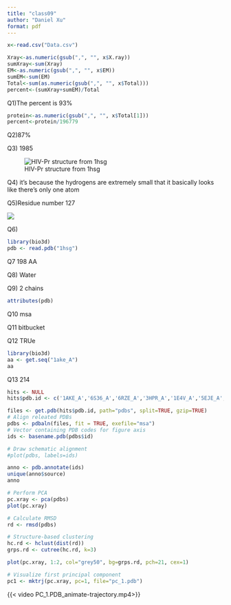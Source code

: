 ```yaml
---
title: "class09"
author: "Daniel Xu"
format: pdf
---
```


```r
x<-read.csv("Data.csv")
```

```r
Xray<-as.numeric(gsub(",", "", x$X.ray))
sumXray<-sum(Xray)
EM<-as.numeric(gsub(",", "", x$EM))
sumEM<-sum(EM)
Total<-sum(as.numeric(gsub(",", "", x$Total)))
percent<-(sumXray+sumEM)/Total
```

Q1)The percent is 93%

```r
protein<-as.numeric(gsub(",", "", x$Total[1]))
percent<-protein/196779
```

Q2)87%

Q3) 1985

![HIV-Pr structure from 1hsg](1HSG.png)

Q4) it's because the hydrogens are extremely small that it basically looks like there's only one atom

Q5)Residue number 127

![](HSGResidues.png)

Q6)

```r
library(bio3d)
pdb <- read.pdb("1hsg")
```

Q7 198 AA

Q8) Water

Q9) 2 chains

```r
attributes(pdb)
```

Q10 msa

Q11 bitbucket

Q12 TRUe

```r
library(bio3d)
aa <- get.seq("1ake_A")
aa
```

Q13 214

```r
hits <- NULL
hits$pdb.id <- c('1AKE_A','6S36_A','6RZE_A','3HPR_A','1E4V_A','5EJE_A','1E4Y_A','3X2S_A','6HAP_A','6HAM_A','4K46_A','3GMT_A','4PZL_A')
```

```r
files <- get.pdb(hits$pdb.id, path="pdbs", split=TRUE, gzip=TRUE)
# Align releated PDBs
pdbs <- pdbaln(files, fit = TRUE, exefile="msa")
# Vector containing PDB codes for figure axis
ids <- basename.pdb(pdbs$id)
```

```r
# Draw schematic alignment
#plot(pdbs, labels=ids)
```

```r
anno <- pdb.annotate(ids)
unique(anno$source)
anno

# Perform PCA
pc.xray <- pca(pdbs)
plot(pc.xray)
```

```r
# Calculate RMSD
rd <- rmsd(pdbs)

# Structure-based clustering
hc.rd <- hclust(dist(rd))
grps.rd <- cutree(hc.rd, k=3)

plot(pc.xray, 1:2, col="grey50", bg=grps.rd, pch=21, cex=1)
```

```r
# Visualize first principal component
pc1 <- mktrj(pc.xray, pc=1, file="pc_1.pdb")
```

{{< video PC_1.PDB_animate-trajectory.mp4>}}
